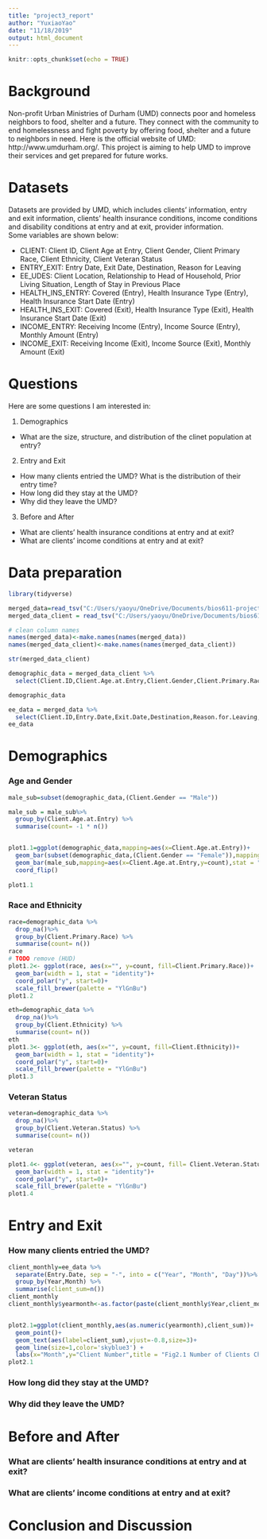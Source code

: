 ```yaml
---
title: "project3_report"
author: "YuxiaoYao"
date: "11/18/2019"
output: html_document
---
```


```r
knitr::opts_chunk$set(echo = TRUE)
```

# Background
Non-profit Urban Ministries of Durham (UMD) connects poor and homeless neighbors to food, shelter and a future. They connect with the community to end homelessness and fight poverty by offering food, shelter and a future to neighbors in need. Here is the official website of UMD: http://www.umdurham.org/. This project is aiming to help UMD to improve their services and get prepared for future works.


# Datasets
Datasets are provided by UMD, which includes clients' information, entry and exit information, clients' health insurance conditions, income conditions and disability conditions at entry and at exit, provider information.  
Some variables are shown below:  

* CLIENT: Client ID, Client Age at Entry, Client Gender, Client Primary Race, Client Ethnicity, Client Veteran Status
* ENTRY_EXIT: Entry Date, Exit Date, Destination, Reason for Leaving
* EE_UDES: Client Location, Relationship to Head of Household, Prior Living Situation, Length of Stay in Previous Place
* HEALTH_INS_ENTRY: Covered (Entry), Health Insurance Type (Entry), Health Insurance Start Date (Entry)
* HEALTH_INS_EXIT: Covered (Exit), Health Insurance Type (Exit), Health Insurance Start Date (Exit)
* INCOME_ENTRY: Receiving Income (Entry), Income Source (Entry), Monthly Amount (Entry)
* INCOME_EXIT: Receiving Income (Exit), Income Source (Exit), Monthly Amount (Exit)


# Questions 
Here are some questions I am interested in:

1. Demographics
* What are the size, structure, and distribution of the clinet population at entry?
2. Entry and Exit
  + How many clients entried the UMD? What is the distribution of their entry time?
  + How long did they stay at the UMD?
  + Why did they leave the UMD?
3. Before and After
  + What are clients' health insurance conditions at entry and at exit? 
  + What are clients' income conditions at entry and at exit? 

# Data preparation

```r
library(tidyverse)

merged_data=read_tsv("C:/Users/yaoyu/OneDrive/Documents/bios611-projects-fall-2019-YaoYuxiao/project_3/data/merged_data.tsv")
merged_data_client = read_tsv("C:/Users/yaoyu/OneDrive/Documents/bios611-projects-fall-2019-YaoYuxiao/project_3/data/merged_data_client.tsv")

# clean column names
names(merged_data)<-make.names(names(merged_data))
names(merged_data_client)<-make.names(names(merged_data_client))

str(merged_data_client)

demographic_data = merged_data_client %>%
  select(Client.ID,Client.Age.at.Entry,Client.Gender,Client.Primary.Race,Client.Ethnicity,Client.Veteran.Status)

demographic_data

ee_data = merged_data %>%
  select(Client.ID,Entry.Date,Exit.Date,Destination,Reason.for.Leaving,stay_days)
ee_data
```

# Demographics
### Age and Gender
```r
male_sub=subset(demographic_data,(Client.Gender == "Male"))

male_sub = male_sub%>%
  group_by(Client.Age.at.Entry) %>%
  summarise(count= -1 * n())


plot1.1=ggplot(demographic_data,mapping=aes(x=Client.Age.at.Entry))+
  geom_bar(subset(demographic_data,(Client.Gender == "Female")),mapping=aes(x=Client.Age.at.Entry),fill='pink2') + 
  geom_bar(male_sub,mapping=aes(x=Client.Age.at.Entry,y=count),stat = "identity",fill='skyblue2') +
  coord_flip()
  
plot1.1
```
### Race and Ethnicity
```r
race=demographic_data %>%
  drop_na()%>%
  group_by(Client.Primary.Race) %>%
  summarise(count= n())
race
# TODO remove (HUD)
plot1.2<- ggplot(race, aes(x="", y=count, fill=Client.Primary.Race))+
  geom_bar(width = 1, stat = "identity")+
  coord_polar("y", start=0)+
  scale_fill_brewer(palette = "YlGnBu") 
plot1.2

eth=demographic_data %>%
  drop_na()%>%
  group_by(Client.Ethnicity) %>%
  summarise(count= n())
eth
plot1.3<- ggplot(eth, aes(x="", y=count, fill=Client.Ethnicity))+
  geom_bar(width = 1, stat = "identity")+
  coord_polar("y", start=0)+
  scale_fill_brewer(palette = "YlGnBu") 
plot1.3
```
### Veteran Status
```r
veteran=demographic_data %>%
  drop_na()%>%
  group_by(Client.Veteran.Status) %>%
  summarise(count= n())

veteran

plot1.4<- ggplot(veteran, aes(x="", y=count, fill= Client.Veteran.Status))+
  geom_bar(width = 1, stat = "identity")+
  coord_polar("y", start=0)+
  scale_fill_brewer(palette = "YlGnBu") 
plot1.4
```

# Entry and Exit
### How many clients entried the UMD? 
```r
client_monthly=ee_data %>%
  separate(Entry.Date, sep = "-", into = c("Year", "Month", "Day"))%>%
  group_by(Year,Month) %>%
  summarise(client_sum=n())
client_monthly
client_monthly$yearmonth<-as.factor(paste(client_monthly$Year,client_monthly$Month,sep="-"))


plot2.1=ggplot(client_monthly,aes(as.numeric(yearmonth),client_sum))+
  geom_point()+
  geom_text(aes(label=client_sum),vjust=-0.8,size=3)+
  geom_line(size=1,color='skyblue3') +
  labs(x="Month",y="Client Number",title = "Fig2.1 Number of Clients Changes by Month")
plot2.1
```


### How long did they stay at the UMD?

### Why did they leave the UMD?

# Before and After
### What are clients' health insurance conditions at entry and at exit? 
### What are clients' income conditions at entry and at exit? 

# Conclusion and Discussion
